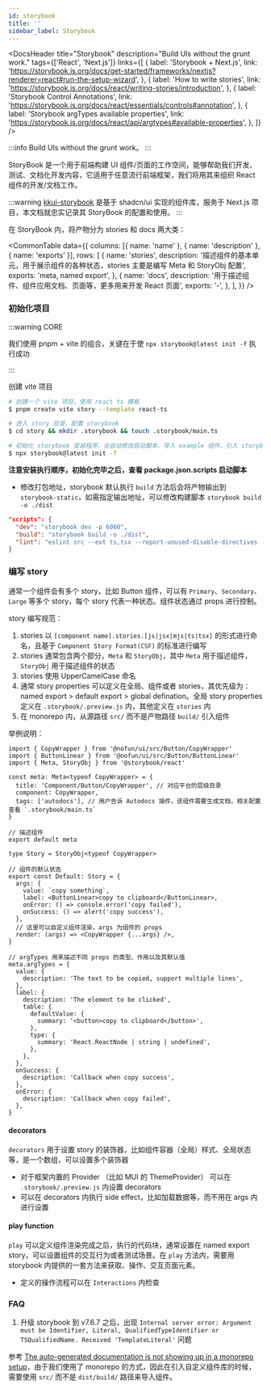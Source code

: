 ```yaml
---
id: storybook
title: ''
sidebar_label: Storybook
---
```



<DocsHeader
  title="Storybook"
  description="Build UIs without the grunt work."
  tags={['React', 'Next.js']}
  links={[
    {
      label: 'Storybook + Next.js',
      link: 'https://storybook.js.org/docs/get-started/frameworks/nextjs?renderer=react#run-the-setup-wizard',
    },
    {
      label: 'How to write stories',
      link: 'https://storybook.js.org/docs/react/writing-stories/introduction',
    },
    {
      label: 'Storybook Control Annotations',
      link: 'https://storybook.js.org/docs/react/essentials/controls#annotation',
    },
    {
      label: 'Storybook argTypes available properties',
      link: 'https://storybook.js.org/docs/react/api/argtypes#available-properties',
    },
  ]}
/>

:::info
Build UIs without the grunt work。
:::

StoryBook 是一个用于前端构建 UI 组件/页面的工作空间，能够帮助我们开发、测试、文档化开发内容，它适用于任意流行前端框架，我们将用其来组织 React 组件的开发/文档工作。

:::warning
[kkui-storybook](https://github.com/yayapao/kkui-storybook) 是基于 shadcn/ui 实现的组件库，服务于 Next.js 项目，本文档就忠实记录其 StoryBook 的配置和使用。
:::

在 StoryBook 内，将产物分为 stories 和 docs 两大类：

<CommonTable
  data={{
    columns: [{ name: 'name' }, { name: 'description' }, { name: 'exports' }],
    rows: [
      {
        name: 'stories',
        description:
          '描述组件的基本单元，用于展示组件的各种状态，stories 主要是编写 Meta 和 StoryObj 配置',
        exports: 'meta, named export',
      },
      {
        name: 'docs',
        description:
          '用于描述组件、组件应用文档、页面等，更多用来开发 React 页面',
        exports: '-',
      },
    ],
  }}
/>

### 初始化项目

:::warning CORE

我们使用 pnpm + vite 的组合，关键在于使 `npx storybook@latest init -f` 执行成功

:::

创建 vite 项目

```bash
# 创建一个 vite 项目，使用 react ts 模板
$ pnpm create vite story --template react-ts

# 进入 story 目录，配置 storybook
$ cd story && mkdir .storybook && touch .storybook/main.ts

# 初始化 storybook 安装程序，会自动修改启动脚本、导入 example 组件、引入 storybook 相关依赖
$ npx storybook@latest init -f

```

**注意安装执行顺序，初始化完毕之后，查看 package.json.scripts 启动脚本**

- 修改打包地址，storybook 默认执行 `build` 方法后会将产物输出到 `storybook-static`，如需指定输出地址，可以修改构建脚本 `storybook build -o ./dist`

```json title="package.json"
"scripts": {
  "dev": "storybook dev -p 6060",
  "build": "storybook build -o ./dist",
  "lint": "eslint src --ext ts,tsx --report-unused-disable-directives --max-warnings 0"
}
```

### 编写 story

通常一个组件会有多个 story，比如 Button 组件，可以有 `Primary`、`Secondary`、`Large` 等多个 story，每个 story 代表一种状态。组件状态通过 props 进行控制。

story 编写规范：

1. stories 以 `[component name].stories.[js|jsx|mjs|ts|tsx]` 的形式进行命名，且基于 `Component Story Format(CSF)` 的标准进行编写
2. stories 通常包含两个部分，`Meta` 和 `StoryObj`，其中 `Meta` 用于描述组件，`StoryObj` 用于描述组件的状态
3. stories 使用 UpperCamelCase 命名
4. 通常 story properties 可以定义在全局、组件或者 stories，其优先级为：named export > default export > global defination。全局 story properties 定义在 `.storybook/.preview.js` 内，其他定义在 `stories` 内
5. 在 monorepo 内，从源路径 `src/` 而不是产物路径 `build/` 引入组件

举例说明：

```tsx
import { CopyWrapper } from '@nofun/ui/src/Button/CopyWrapper'
import { ButtonLinear } from '@nofun/ui/src/Button/ButtonLinear'
import { Meta, StoryObj } from '@storybook/react'

const meta: Meta<typeof CopyWrapper> = {
  title: 'Component/Button/CopyWrapper', // 对应平台的层级目录
  component: CopyWrapper,
  tags: ['autodocs'], // 用户告诉 Autodocs 插件，该组件需要生成文档，相关配置查看 `.storybook/main.ts`
}

// 描述组件
export default meta

type Story = StoryObj<typeof CopyWrapper>

// 组件的默认状态
export const Default: Story = {
  args: {
    value: `copy something`,
    label: <ButtonLinear>copy to clipboard</ButtonLinear>,
    onError: () => console.error('copy failed'),
    onSuccess: () => alert('copy success'),
  },
  // 这里可以自定义组件渲染，args 为组件的 props
  render: (args) => <CopyWrapper {...args} />,
}

// argTypes 用来描述不同 props 的类型、作用以及其默认值
meta.argTypes = {
  value: {
    description: 'The text to be copied, support multiple lines',
  },
  label: {
    description: 'The element to be clicked',
    table: {
      defaultValue: {
        summary: '<button>copy to clipboard</button>',
      },
      type: {
        summary: 'React.ReactNode | string | undefined',
      },
    },
  },
  onSuccess: {
    description: 'Callback when copy success',
  },
  onError: {
    description: 'Callback when copy failed',
  },
}
```

#### decorators

`decorators` 用于设置 story 的装饰器，比如组件容器（全局）样式、全局状态等，是一个数组，可以设置多个装饰器

- 对于框架内置的 Provider （比如 MUI 的 ThemeProvider） 可以在 `.storybook/.preview.js` 内设置 decorators
- 可以在 decorators 内执行 side effect，比如加载数据等，而不用在 args 内进行设置

#### play function

`play` 可以定义组件渲染完成之后，执行的代码块，通常设置在 named export story，可以设置组件的交互行为或者测试场景。在 `play` 方法内，需要用 storybook 内提供的一套方法来获取、操作、交互页面元素。

- 定义的操作流程可以在 `Interactions` 内检查

### FAQ

1. 升级 storybook 到 v7.6.7 之后，出现 `Internal server error: Argument must be Identifier, Literal, QualifiedTypeIdentifier or TSQualifiedName. Received 'TemplateLiteral'` 问题

参考 [The auto-generated documentation is not showing up in a monorepo setup](https://storybook.js.org/docs/writing-docs/autodocs#the-auto-generated-documentation-is-not-showing-up-in-a-monorepo-setup)，由于我们使用了 monorepo 的方式，因此在引入自定义组件库的时候，需要使用 `src/` 而不是 `dist/build/` 路径来导入组件。
